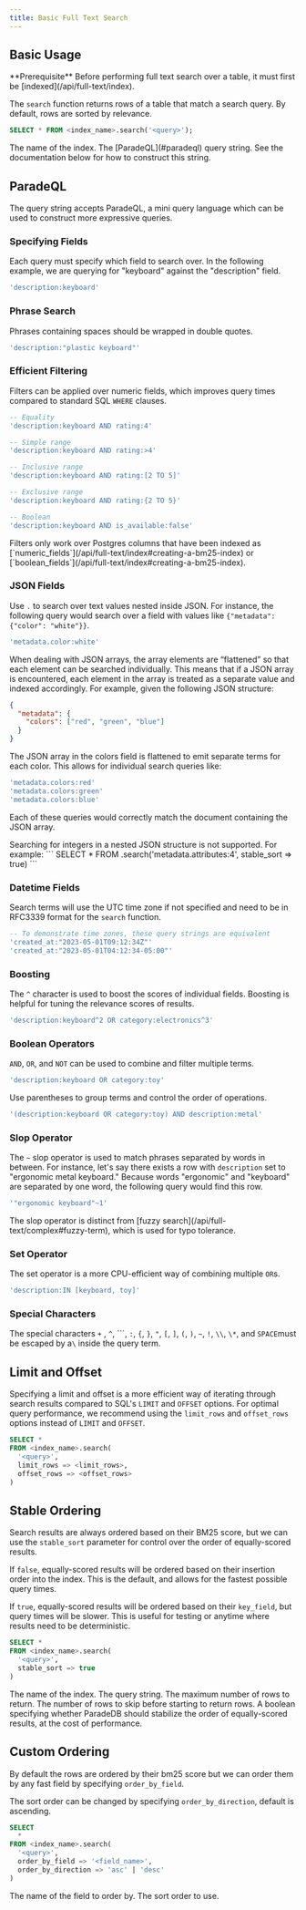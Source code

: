 ```yaml
---
title: Basic Full Text Search
---
```


## Basic Usage

<Note>
  **Prerequisite** Before performing full text search over a table, it must
  first be [indexed](/api/full-text/index).
</Note>

The `search` function returns rows of a table that match a search query. By default, rows are sorted by relevance.

```sql
SELECT * FROM <index_name>.search('<query>');
```

<ParamField body="index_name" required>
  The name of the index.
</ParamField>
<ParamField body="query" required>
  The [ParadeQL](#paradeql) query string. See the documentation below for how to
  construct this string.
</ParamField>

## ParadeQL

The query string accepts ParadeQL, a mini query language which can be used to construct more expressive queries.

### Specifying Fields

Each query must specify which field to search over. In the following example, we are querying for
"keyboard" against the "description" field.

```sql
'description:keyboard'
```

### Phrase Search

Phrases containing spaces should be wrapped in double quotes.

```sql
'description:"plastic keyboard"'
```

### Efficient Filtering

Filters can be applied over numeric fields, which improves query times compared to standard SQL `WHERE` clauses.

```sql
-- Equality
'description:keyboard AND rating:4'

-- Simple range
'description:keyboard AND rating:>4'

-- Inclusive range
'description:keyboard AND rating:[2 TO 5]'

-- Exclusive range
'description:keyboard AND rating:{2 TO 5}'

-- Boolean
'description:keyboard AND is_available:false'
```

<Note>
  Filters only work over Postgres columns that have been indexed as
  [`numeric_fields`](/api/full-text/index#creating-a-bm25-index) or
  [`boolean_fields`](/api/full-text/index#creating-a-bm25-index).
</Note>

### JSON Fields

Use `.` to search over text values nested inside JSON. For instance, the following query would search over a field with values like `{"metadata": {"color": "white"}}`.

```sql
'metadata.color:white'
```

When dealing with JSON arrays, the array elements are “flattened” so that each element can be searched individually. This means that if a JSON array is encountered, each element in the array is treated as a separate value and indexed accordingly. For example, given the following JSON structure:

```json
{
  "metadata": {
    "colors": ["red", "green", "blue"]
  }
}
```

The JSON array in the colors field is flattened to emit separate terms for each color. This allows for individual search queries like:

```sql
'metadata.colors:red'
'metadata.colors:green'
'metadata.colors:blue'
```

Each of these queries would correctly match the document containing the JSON array.

<Note>
  Searching for integers in a nested JSON structure is not supported. For example:
  ```
  SELECT * FROM <index_name>.search('metadata.attributes:4', stable_sort => true)
  ```
</Note>

### Datetime Fields

Search terms will use the UTC time zone if not specified and need to be in RFC3339 format for the `search` function.

```sql
-- To demonstrate time zones, these query strings are equivalent
'created_at:"2023-05-01T09:12:34Z"'
'created_at:"2023-05-01T04:12:34-05:00"'
```

### Boosting

The `^` character is used to boost the scores of individual fields. Boosting is helpful for tuning
the relevance scores of results.

```sql
'description:keyboard^2 OR category:electronics^3'
```

### Boolean Operators

`AND`, `OR`, and `NOT` can be used to combine and filter multiple terms.

```sql
'description:keyboard OR category:toy'
```

Use parentheses to group terms and control the order of operations.

```sql
'(description:keyboard OR category:toy) AND description:metal'
```

### Slop Operator

The `~` slop operator is used to match phrases separated by words in between. For instance, let's say
there exists a row with `description` set to "ergonomic metal keyboard." Because words "ergonomic" and "keyboard"
are separated by one word, the following query would find this row.

```sql
'"ergonomic keyboard"~1'
```

<Note>
  The slop operator is distinct from [fuzzy
  search](/api/full-text/complex#fuzzy-term), which is used for typo tolerance.
</Note>

### Set Operator

The set operator is a more CPU-efficient way of combining multiple `OR`s.

```sql
'description:IN [keyboard, toy]'
```

### Special Characters

The special characters `+` , `^`, ```, `:`, `{`, `}`, `"`, `[`, `]`, `(`, `)`, `~`, `!`, `\\`, `\*`, and `SPACE`must be escaped by a`\` inside the query term.

## Limit and Offset

Specifying a limit and offset is a more efficient way of iterating through search results compared to
SQL's `LIMIT` and `OFFSET` options. For optimal query performance, we recommend using the `limit_rows` and
`offset_rows` options instead of `LIMIT` and `OFFSET`.

```sql
SELECT *
FROM <index_name>.search(
  '<query>',
  limit_rows => <limit_rows>,
  offset_rows => <offset_rows>
)
```

## Stable Ordering

Search results are always ordered based on their BM25 score, but we can use the `stable_sort`
parameter for control over the order of equally-scored results.

If `false`, equally-scored results will be ordered based on their insertion order into the index.
This is the default, and allows for the fastest possible query times.

If `true`, equally-scored results will be ordered based on their `key_field`, but query times will be slower.
This is useful for testing or anytime where results need to be deterministic.

```sql
SELECT *
FROM <index_name>.search(
  '<query>',
  stable_sort => true
)
```

<ParamField body="index_name" required>
  The name of the index.
</ParamField>
<ParamField body="query" required>
  The query string.
</ParamField>
<ParamField body="limit_rows">The maximum number of rows to return.</ParamField>
<ParamField body="offset_rows">
  The number of rows to skip before starting to return rows.
</ParamField>
<ParamField body="stable_sort" default={false}>
  A boolean specifying whether ParadeDB should stabilize the order of
  equally-scored results, at the cost of performance.
</ParamField>

## Custom Ordering

By default the rows are ordered by their bm25 score but we can order them by any fast field by specifying `order_by_field`.

The sort order can be changed by specifying `order_by_direction`, default is ascending.

```sql
SELECT
  *
FROM <index_name>.search(
  '<query>',
  order_by_field => '<field_name>',
  order_by_direction => 'asc' | 'desc'
)
```

<ParamField body="order_by_field">
  The name of the field to order by.
</ParamField>
<ParamField body="order_by_direction" default={"asc"}>
  The sort order to use.
</ParamField>
